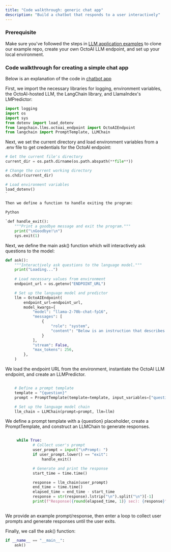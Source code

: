 ```yaml
---
title: "Code walkthrough: generic chat app"
description: "Build a chatbot that responds to a user interactively"
---
```


### Prerequisite

Make sure you've followed the steps in [LLM application examples](/docs/setup-steps-for-the-qa-app) to clone our example repo, create your own OctoAI LLM endpoint, and set up your local environment.

### Code walkthrough for creating a simple chat app

Below is an explanation of the code in [chatbot app](https://github.com/octoml/hackathon-2023-rag/blob/main/pdf-qa/chat%5Fmain.py)

First, we import the necessary libraries for logging, environment variables, the OctoAI-hosted LLM, the LangChain library, and LlamaIndex's LMPredictor:

```Python Python
import logging
import os
import sys
from dotenv import load_dotenv
from langchain.llms.octoai_endpoint import OctoAIEndpoint
from langchain import PromptTemplate, LLMChain
```

Next, we set the current directory and load environment variables from a .env file to get credentials for the OctoAI endpoint:

```Python Python
# Get the current file's directory
current_dir = os.path.dirname(os.path.abspath(**file**))  

# Change the current working directory
os.chdir(current_dir)  

# Load environment variables
load_dotenv()
`

Then we define a function to handle exiting the program:

Python

`def handle_exit():  
    """Print a goodbye message and exit the program."""  
    print("\nGoodbye!\n")  
    sys.exit(1)
```

Next, we define the main ask() function which will interactively ask questions to the model:

```Python Python
def ask():  
    """Interactively ask questions to the language model."""  
    print("Loading...")
    
    # Load necessary values from environment
    endpoint_url = os.getenv("ENDPOINT_URL")

    # Set up the language model and predictor
    llm = OctoAIEndpoint(
        endpoint_url=endpoint_url,
        model_kwargs={
            "model": "llama-2-70b-chat-fp16",
            "messages": [
                {
                    "role": "system",
                    "content": "Below is an instruction that describes a task. Write a response that appropriately completes the request.",
                }
            ],
            "stream": False,
            "max_tokens": 256,
        },
    )

```

We load the endpoint URL from the environment, instantiate the OctoAI LLM endpoint, and create an LLMPredictor.

```Python Python

    # Define a prompt template
    template = "{question}"
    prompt = PromptTemplate(template=template, input_variables=["question"])

    # Set up the language model chain
    llm_chain = LLMChain(prompt=prompt, llm=llm)
```

We define a prompt template with a \{question} placeholder, create a PromptTemplate, and construct an LLMChain to generate responses.

```Python Python

     while True:
            # Collect user's prompt
            user_prompt = input("\nPrompt: ")
            if user_prompt.lower() == "exit":
                handle_exit()

            # Generate and print the response
            start_time = time.time()

            response = llm_chain(user_prompt)
            end_time = time.time()
            elapsed_time = end_time - start_time
            response = str(response).lstrip("\n").split("\n")[-1]
            print(f"Response({round(elapsed_time, 1)} sec): {response}") 
   
```

We provide an example prompt/response, then enter a loop to collect user prompts and generate responses until the user exits.

Finally, we call the ask() function:

```Python Python
if __name__ == "__main__":  
    ask()
```